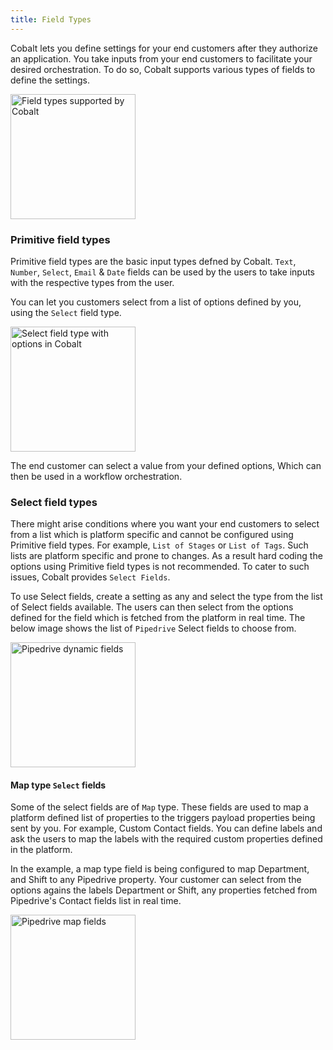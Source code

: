 ```yaml
---
title: Field Types
---
```


Cobalt lets you define settings for your end customers after they authorize an application. You take inputs from your end customers to facilitate your desired orchestration.
To do so, Cobalt supports various types of fields to define the settings.

<img height="200" src="/images/field_types.png" alt="Field types supported by Cobalt"/>

### Primitive field types
Primitive field types are the basic input types defned by Cobalt. `Text`, `Number`, `Select`, `Email` & `Date` fields can be used by the users to take inputs with the respective
types from the user.

You can let you customers select from a list of options defined by you, using the `Select` field type.

<img height="200" src="/images/select_field_type.png" alt="Select field type with options in Cobalt"/>

The end customer can select a value from your defined options, Which can then be used in a workflow orchestration.

### Select field types
There might arise conditions where you want your end customers to select from a list which is platform specific and cannot be configured using Primitive field types. For
example, `List of Stages` or `List of Tags`. Such lists are platform specific and prone to changes. As a result hard coding the options using Primitive field types is not
recommended. To cater to such issues, Cobalt provides `Select Fields`.

To use Select fields, create a setting as any and select the type from the list of Select fields available. The users can then select from the options defined for the
field which is fetched from the platform in real time. The below image shows the list of `Pipedrive` Select fields to choose from.

<img height="200" src="/images/dynamic_fields.png" alt="Pipedrive dynamic fields"/>

#### Map type `Select` fields

Some of the select fields are of `Map` type. These fields are used to map a platform defined list of properties to the triggers payload properties being sent by you. For example,
Custom Contact fields. You can define labels and ask the users to map the labels with the required custom properties defined in the platform.

In the example, a map type field is being configured to map Department, and Shift to any Pipedrive property. Your customer can select from the options agains the labels
Department or Shift, any properties fetched from Pipedrive's Contact fields list in real time.

<img height="200" src="/images/map_type.png" alt="Pipedrive map fields"/>
